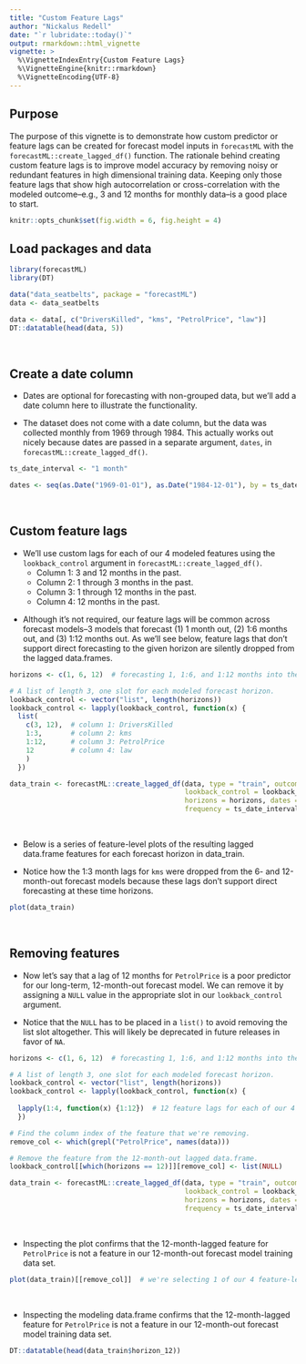 ```yaml
---
title: "Custom Feature Lags"
author: "Nickalus Redell"
date: "`r lubridate::today()`"
output: rmarkdown::html_vignette
vignette: >
  %\VignetteIndexEntry{Custom Feature Lags}
  %\VignetteEngine{knitr::rmarkdown}
  %\VignetteEncoding{UTF-8}
---
```


## Purpose

The purpose of this vignette is to demonstrate how custom predictor or feature 
lags can be created for forecast model inputs in `forecastML` with the `forecastML::create_lagged_df()` 
function. The rationale behind creating custom feature 
lags is to improve model accuracy by removing noisy or redundant features in high dimensional training data. 
Keeping only those feature lags that show high autocorrelation or cross-correlation with the modeled 
outcome--e.g., 3 and 12 months for monthly data--is a good place to start.

```r
knitr::opts_chunk$set(fig.width = 6, fig.height = 4)
```


## Load packages and data

```r
library(forecastML)
library(DT)

data("data_seatbelts", package = "forecastML")
data <- data_seatbelts

data <- data[, c("DriversKilled", "kms", "PetrolPrice", "law")]
DT::datatable(head(data, 5))
```

<br>

## Create a date column

* Dates are optional for forecasting with non-grouped data, but we'll add a date column here to 
illustrate the functionality.

* The dataset does not come with a date column, but the data was collected monthly from 1969 
through 1984. This actually works out nicely because dates are passed in a separate argument, 
`dates`, in `forecastML::create_lagged_df()`.

```r
ts_date_interval <- "1 month"

dates <- seq(as.Date("1969-01-01"), as.Date("1984-12-01"), by = ts_date_interval)
```

<br>

## Custom feature lags

* We'll use custom lags for each of our 4 modeled features using the `lookback_control` argument 
in `forecastML::create_lagged_df()`.
    + Column 1: 3 and 12 months in the past.
    + Column 2: 1 through 3 months in the past.
    + Column 3: 1 through 12 months in the past.
    + Column 4: 12 months in the past.
<p>
* Although it's not required, our feature lags will be common across forecast 
models--3 models that forecast (1) 1 month out, (2) 1:6 months out, and (3) 1:12 months out. 
As we'll see below, feature lags that don't support direct forecasting to the given horizon are 
silently dropped from the lagged data.frames.

```r
horizons <- c(1, 6, 12)  # forecasting 1, 1:6, and 1:12 months into the future.

# A list of length 3, one slot for each modeled forecast horizon.
lookback_control <- vector("list", length(horizons))
lookback_control <- lapply(lookback_control, function(x) {
  list(
    c(3, 12),  # column 1: DriversKilled
    1:3,       # column 2: kms
    1:12,      # column 3: PetrolPrice
    12         # column 4: law
    )
  })

data_train <- forecastML::create_lagged_df(data, type = "train", outcome_cols = 1, 
                                           lookback_control = lookback_control,
                                           horizons = horizons, dates = dates,
                                           frequency = ts_date_interval)
```

<br>

* Below is a series of feature-level plots of the resulting lagged data.frame features 
for each forecast horizon in data_train.

* Notice how the 1:3 month lags for `kms` were dropped from the 6- and 12-month-out forecast 
models because these lags don't support direct forecasting at these time horizons.

```r
plot(data_train)
```

<br>

## Removing features

* Now let's say that a lag of 12 months for `PetrolPrice` is a poor predictor for our long-term, 
12-month-out forecast model. We can remove it by assigning a `NULL` value in the appropriate 
slot in our `lookback_control` argument.

* Notice that the `NULL` has to be placed in a `list()` to avoid removing the list slot altogether. 
This will likely be deprecated in future releases in favor of `NA`.

```r
horizons <- c(1, 6, 12)  # forecasting 1, 1:6, and 1:12 months into the future.

# A list of length 3, one slot for each modeled forecast horizon.
lookback_control <- vector("list", length(horizons))
lookback_control <- lapply(lookback_control, function(x) {
  
  lapply(1:4, function(x) {1:12})  # 12 feature lags for each of our 4 modeled features.
  })

# Find the column index of the feature that we're removing.
remove_col <- which(grepl("PetrolPrice", names(data)))

# Remove the feature from the 12-month-out lagged data.frame.
lookback_control[[which(horizons == 12)]][remove_col] <- list(NULL)

data_train <- forecastML::create_lagged_df(data, type = "train", outcome_cols = 1, 
                                           lookback_control = lookback_control,
                                           horizons = horizons, dates = dates,
                                           frequency = ts_date_interval)
```

<br>

* Inspecting the plot confirms that the 12-month-lagged feature for 
`PetrolPrice` is not a feature in our 12-month-out forecast model training data set.

```r
plot(data_train)[[remove_col]]  # we're selecting 1 of our 4 feature-level plots.
```

<br>

* Inspecting the modeling data.frame confirms that the 12-month-lagged feature for 
`PetrolPrice` is not a feature in our 12-month-out forecast model training data set.

```r
DT::datatable(head(data_train$horizon_12))
```
